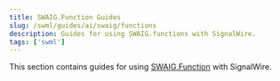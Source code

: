 ```yaml
---
title: SWAIG.Function Guides
slug: /swml/guides/ai/swaig/functions
description: Guides for using SWAIG.functions with SignalWire.
tags: ['swml']
---
```


[swaig-function]: /swml/methods/ai/swaig/functions

This section contains guides for using [SWAIG.Function][swaig-function] with SignalWire.

<DocCardList />
